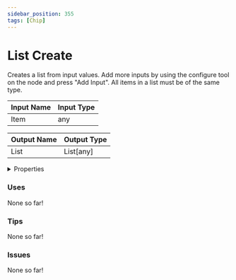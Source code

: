 ```yaml
---
sidebar_position: 355
tags: [Chip]
---
```


# List Create

Creates a list from input values. Add more inputs by using the configure tool on the node and press "Add Input". All items in a list must be of the same type.




<EsbSvg />

| Input Name | Input Type |
|-----------|-----------|
| Item | any |

| Output Name | Output Type |
|-----------|-----------|
| List | List[any] |


<details>
  <summary>Properties</summary>
  <div>
    <div>
    <table>
      <thead>
        <tr>
          <th>Is beta required?</th>
          <th>❌</th>
        </tr>
        <tr>
          <th>Is this chip a trolling risk?</th>
          <th>❌</th>
        </tr>
        <tr>
          <th>Chip UUID</th>
          <th>542d3256-0d51-4c33-a2a1-fbc44b7e1f07</th>
        </tr>
      </thead>
    </table>
    </div>
  </div>
</details>

### Uses

None so far!

### Tips

None so far!

### Issues

None so far!